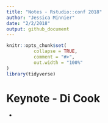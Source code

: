 ```yaml
---
title: "Notes - Rstudio::conf 2018"
author: "Jessica Minnier"
date: "2/2/2018"
output: github_document
---
```


```r
knitr::opts_chunk$set(
          collapse = TRUE,
          comment = "#>",
          out.width = "100%"
)
library(tidyverse)
```

# Keynote - Di Cook

- 